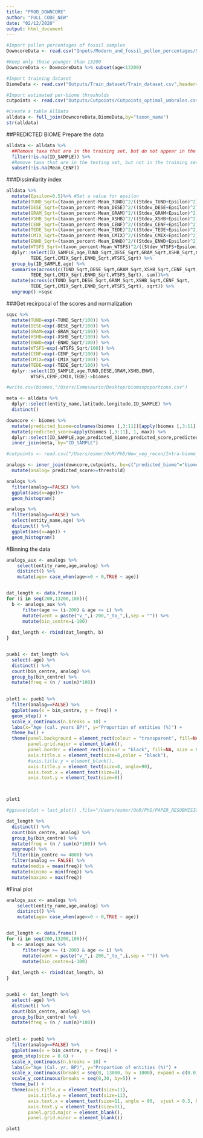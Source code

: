 ```yaml
---
title: "PROB_DOWNCORE"
author: "FULL_CODE_NEW"
date: "02/12/2020"
output: html_document
---
```



```r
#Import pollen percentages of fossil samples
DowncoreData <- read.csv("Inputs/Modern_and_fossil_pollen_percentages/SampleData_DOWNCORE.csv",header=TRUE,sep=",")

#Keep only those younger than 13200
DowncoreData <- DowncoreData %>% subset(age<13200)

#Import training dataset
BiomeData <- read.csv("Outputs/Train_dataset/Train_dataset.csv",header=TRUE,sep=",")

#Import estimated per-biome thresholds
cutpoints <- read.csv("Outputs/Cutpoints/Cutpoints_optimal_umbrales.csv") %>% select(biome,threshold)

#Create a table AllData
alldata <- full_join(DowncoreData,BiomeData,by="taxon_name")
str(alldata)
```


##PREDICTED BIOME
Prepare the data
```r
alldata <- alldata %>% 
  ##Remove taxa that are in the training set, but do not appear in the downcore data of the EMBSECBIO region
  filter(!is.na(ID_SAMPLE)) %>% 
  #Remove taxa that are in the testing set, but not in the training set.
  subset(!is.na(Mean_CENF))
```


###Dissimilarity index
```r
alldata %>% 
  mutate(Epsilon=0.5)%>% #Set a value for epsilon
  mutate(TUND_Sqrt=(taxon_percent-Mean_TUND)^2/((Stdev_TUND+Epsilon)^2)) %>% 
  mutate(DESE_Sqrt=(taxon_percent-Mean_DESE)^2/((Stdev_DESE+Epsilon)^2)) %>% 
  mutate(GRAM_Sqrt=(taxon_percent-Mean_GRAM)^2/((Stdev_GRAM+Epsilon)^2)) %>% 
  mutate(XSHB_Sqrt=(taxon_percent-Mean_XSHB)^2/((Stdev_XSHB+Epsilon)^2)) %>% 
  mutate(CENF_Sqrt=(taxon_percent-Mean_CENF)^2/((Stdev_CENF+Epsilon)^2)) %>% 
  mutate(TEDE_Sqrt=(taxon_percent-Mean_TEDE)^2/((Stdev_TEDE+Epsilon)^2)) %>% 
  mutate(CMIX_Sqrt=(taxon_percent-Mean_CMIX)^2/((Stdev_CMIX+Epsilon)^2)) %>% 
  mutate(ENWD_Sqrt=(taxon_percent-Mean_ENWD)^2/((Stdev_ENWD+Epsilon)^2)) %>% 
  mutate(WTSFS_Sqrt=(taxon_percent-Mean_WTSFS)^2/((Stdev_WTSFS+Epsilon)^2)) %>% 
  dplyr::select(ID_SAMPLE,age,TUND_Sqrt,DESE_Sqrt,GRAM_Sqrt,XSHB_Sqrt,CENF_Sqrt,
         TEDE_Sqrt,CMIX_Sqrt,ENWD_Sqrt,WTSFS_Sqrt) %>% 
  group_by(ID_SAMPLE,age) %>% 
  summarise(across(c(TUND_Sqrt,DESE_Sqrt,GRAM_Sqrt,XSHB_Sqrt,CENF_Sqrt,
         TEDE_Sqrt,CMIX_Sqrt,ENWD_Sqrt,WTSFS_Sqrt), sum))%>% 
  mutate(across(c(TUND_Sqrt,DESE_Sqrt,GRAM_Sqrt,XSHB_Sqrt,CENF_Sqrt,
         TEDE_Sqrt,CMIX_Sqrt,ENWD_Sqrt,WTSFS_Sqrt), sqrt)) %>% 
  ungroup()->sqsc
```


###Get recirpocal of the scores and normalization
```r
sqsc %>% 
  mutate(TUND=exp(-TUND_Sqrt/100)) %>% 
  mutate(DESE=exp(-DESE_Sqrt/100)) %>% 
  mutate(GRAM=exp(-GRAM_Sqrt/100)) %>% 
  mutate(XSHB=exp(-XSHB_Sqrt/100)) %>% 
  mutate(ENWD=exp(-ENWD_Sqrt/100)) %>% 
  mutate(WTSFS=exp(-WTSFS_Sqrt/100)) %>% 
  mutate(CENF=exp(-CENF_Sqrt/100)) %>% 
  mutate(CMIX=exp(-CMIX_Sqrt/100)) %>% 
  mutate(TEDE=exp(-TEDE_Sqrt/100)) %>%    
  dplyr::select(ID_SAMPLE,age,TUND,DESE,GRAM,XSHB,ENWD,
         WTSFS,CENF,CMIX,TEDE)->biomes

#write.csv(biomes,"/Users/Esmesaurio/Desktop/biomaspoportions.csv")
```


```r
meta <- alldata %>% 
  dplyr::select(entity_name,latitude,longitude,ID_SAMPLE) %>% 
  distinct()

downcore <- biomes %>% 
  mutate(predicted_biome=colnames(biomes [,3:11])[apply(biomes [,3:11], 1, which.max)]) %>% 
  mutate(predicted_score=apply(biomes [,3:11], 1, max)) %>% 
  dplyr::select(ID_SAMPLE,age,predicted_biome,predicted_score,predicted_score) %>% 
  inner_join(meta, by="ID_SAMPLE")
```

```r

#cutpoints <- read.csv("/Users/esmer/UoR/PhD/New_veg_recon/Intra-biome_variation_method-master/Output/Comparison_matrices_and_metrics_EC4_E_runA/Cutpoints_optimal/Cutpoints_optimal_umbrales.csv") %>% select(biome,threshold)

analogs <- inner_join(downcore,cutpoints, by=c("predicted_biome"="biome")) %>% 
  mutate(analog= predicted_score>=threshold)

analogs %>% 
  filter(analog==FALSE) %>% 
  ggplot(aes(x=age))+
  geom_histogram()

analogs %>% 
  filter(analog==FALSE) %>% 
  select(entity_name,age) %>% 
  distinct() %>% 
  ggplot(aes(x=age)) +
  geom_histogram()
```

#Binning the data
```r
analogs_aux <- analogs %>% 
    select(entity_name,age,analog) %>% 
    distinct() %>% 
    mutate(age= case_when(age<=0 ~ 0,TRUE ~ age))


dat_length <- data.frame()
for (i in seq(200,13200,100)){
  b <- analogs_aux %>% 
      filter(age >= (i-200) & age <= i) %>% 
      mutate(vent = paste("v_",i-200,"_to_",i,sep = "")) %>% 
      mutate(bin_centre=i-100)
  
  dat_length <- rbind(dat_length, b)
}


pueb1 <- dat_length %>% 
  select(-age) %>% 
  distinct() %>% 
  count(bin_centre, analog) %>%
  group_by(bin_centre) %>%
  mutate(freq = (n / sum(n)*100))
  

plot1 <- pueb1 %>% 
  filter(analog==FALSE) %>% 
  ggplot(aes(x = bin_centre, y = freq)) +
  geom_step() +
  scale_x_continuous(n.breaks = 10) +
  labs(x="Age (cal. years BP)", y="Proportion of entities (%)") +
  theme_bw() +
  theme(panel.background = element_rect(colour = "transparent", fill=NA),
        panel.grid.major = element_blank(),
        panel.border = element_rect(colour = "black", fill=NA, size = 0.5),
        axis.title.x = element_text(size=8,color = "black"),
        #axis.title.y = element_blank(),
        axis.title.y = element_text(size=8, angle=90),
        axis.text.x = element_text(size=8),
        axis.text.y = element_text(size=8))



plot1

#ggsave(plot = last_plot() ,file="/Users/esmer/UoR/PhD/PAPER_RESUBMISION_3RD/Paper_figure_test_thresholds_on_past/Proportion_entities.png", height = 5, width = 8, units="cm",dpi=100)
```




```r
dat_length %>% 
  distinct() %>% 
  count(bin_centre, analog) %>%
  group_by(bin_centre) %>%
  mutate(freq = (n / sum(n)*100)) %>% 
  ungroup() %>% 
  filter(bin_centre <= 4000) %>% 
  filter(analog == FALSE) %>% 
  mutate(media = mean(freq)) %>% 
  mutate(minimo = min(freq)) %>% 
  mutate(maximo = max(freq))
```




#Final plot
```r
analogs_aux <- analogs %>% 
    select(entity_name,age,analog) %>% 
    distinct() %>% 
    mutate(age= case_when(age<=0 ~ 0,TRUE ~ age))


dat_length <- data.frame()
for (i in seq(200,13200,100)){
  b <- analogs_aux %>% 
      filter(age >= (i-200) & age <= i) %>% 
      mutate(vent = paste("v_",i-200,"_to_",i,sep = "")) %>% 
      mutate(bin_centre=i-100)
  
  dat_length <- rbind(dat_length, b)
}


pueb1 <- dat_length %>% 
  select(-age) %>% 
  distinct() %>% 
  count(bin_centre, analog) %>%
  group_by(bin_centre) %>%
  mutate(freq = (n / sum(n)*100))
  

plot1 <- pueb1 %>% 
  filter(analog==FALSE) %>% 
  ggplot(aes(x = bin_centre, y = freq)) +
  geom_step(size = 0.6) +
  scale_x_continuous(n.breaks = 10) +
  labs(x="Age (Cal. yr. BP)", y="Proportion of entities (%)") +
  scale_x_continuous(breaks = seq(0, 13000, by = 1000), expand = c(0.01, 0)) +
  scale_y_continuous(breaks = seq(0,30, by=5)) +
  theme_bw() +
  theme(axis.title.x = element_text(size=11),
        axis.title.y = element_text(size=11),
        axis.text.x = element_text(size=11, angle = 90,  vjust = 0.5, hjust=1),
        axis.text.y = element_text(size=11),
        panel.grid.major = element_blank(),
        panel.grid.minor = element_blank())

plot1
```




